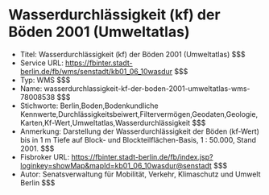# Wasserdurchlässigkeit (kf) der Böden 2001 (Umweltatlas)
- Titel: Wasserdurchlässigkeit (kf) der Böden 2001 (Umweltatlas) $$$
- Service URL: https://fbinter.stadt-berlin.de/fb/wms/senstadt/kb01_06_10wasdur $$$
- Typ: WMS $$$
- Name: wasserdurchlassigkeit-kf-der-boden-2001-umweltatlas-wms-78008538 $$$
- Stichworte: Berlin,Boden,Bodenkundliche Kennwerte,Durchlässigkeitsbeiwert,Filtervermögen,Geodaten,Geologie,Karten,Kf-Wert,Umweltatlas,Wasserdurchlässigkeit $$$
- Anmerkung: Darstellung der Wasserdurchlässigkeit der Böden (kf-Wert) bis in 1 m Tiefe auf Block- und Blockteilflächen-Basis, 1 : 50.000, Stand 2001. $$$
- Fisbroker URL: https://fbinter.stadt-berlin.de/fb/index.jsp?loginkey=showMap&mapId=kb01_06_10wasdur@senstadt $$$
- Autor: Senatsverwaltung für Mobilität, Verkehr, Klimaschutz und Umwelt Berlin $$$
